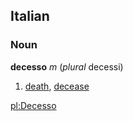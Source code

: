 ==Italian==
===Noun===
'''decesso''' ''m'' (''plural'' decessi)
#[[death]], [[decease]]

[[pl:Decesso]]
